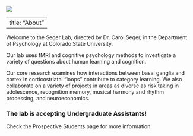 ![](CSU-Signature-357-617.png)

---
title: "About"
---

Welcome to the Seger Lab, directed by Dr. Carol Seger, in the Department of Psychology at Colorado State University.

Our lab uses fMRI and cognitive psychology methods to investigate a variety of questions about human learning and cognition.

Our core research examines how interactions between basal ganglia and cortex in corticostriatal "loops" contribute to category learning. We also collaborate on a variety of projects in areas as diverse as risk taking in adolescence, recognition memory, musical harmony and rhythm processing, and neuroeconomics.

### **The lab is accepting Undergraduate Assistants!**

Check the Prospective Students page for more information.
